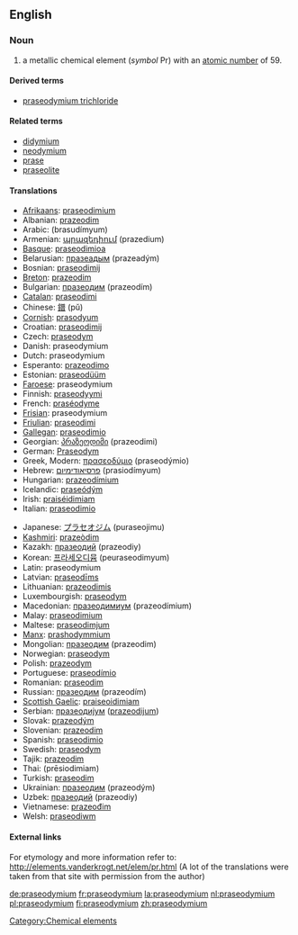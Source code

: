 ==English==
{{elements|Pr|cerium|Ce|neodymium|Nd}}
=== Noun ===
{{en-noun-unc}}
{{wikipedia}}

# a metallic chemical element (''symbol'' Pr) with an [[atomic number]] of 59.

====Derived terms====
*[[praseodymium trichloride]]

====Related terms====
*[[didymium]]
*[[neodymium]]
*[[prase]]
*[[praseolite]]

==== Translations ====
{{top}}
*[[Afrikaans]]: [[praseodimium]]
*Albanian: [[prazeodim]]
*Arabic: {{ARchar|[[براسوديميوم]]}} (brasudímyum) {{m}}
*Armenian: [[պրազեդիում]] (prazedium)
*[[Basque]]: [[praseodimioa]]
*Belarusian: [[празеадым]] (prazeadým) {{m}}
*Bosnian: [[praseodimij]]
*[[Breton]]: [[prazeodim]]
*Bulgarian: [[празеодим]] (prazeodím) {{m}}
*[[Catalan]]: [[praseodimi]]
*Chinese: [[鐠]] (pǔ)
*[[Cornish]]: [[prasodyum]]
*Croatian: [[praseodimij]]
*Czech: [[praseodym]]
*Danish: praseodymium
*Dutch: praseodymium {{n}}
*Esperanto: [[prazeodimo]]
*Estonian: [[praseodüüm]]
*[[Faroese]]: praseodymium
*Finnish: [[praseodyymi]]
*French: [[praséodyme]] {{m}}
*[[Frisian]]: praseodymium
*[[Friulian]]: [[praseodimi]]
*[[Gallegan]]: [[praseodimio]]
*Georgian: [[პრაზეოდიმი]] (prazeodimi)
*German: [[Praseodym]] {{n}}
*Greek, Modern: [[πρασεοδύμιο]] (praseodýmio) {{n}}
*Hebrew: [[פרסיאודימיום]] (prasiodímyum)
*Hungarian: [[prazeodímium]]
*Icelandic: [[praseódým]]
*Irish: [[praiséidimiam]]
*Italian: [[praseodimio]] {{m}}
{{mid}}
*Japanese: [[プラセオジム]] (puraseojimu)
*[[Kashmiri]]: [[prazeòdim]]
*Kazakh: [[празеодий]] (prazeodiy)
*Korean: [[프라세오디뮴]] (peuraseodimyum)
*Latin: praseodymium
*Latvian: [[praseodīms]]
*Lithuanian: [[prazeodimis]]
*Luxembourgish: [[praseodym]]
*Macedonian: [[празеодимиум]] (prazeodímium) {{m}}
*Malay: [[praseodimium]]
*Maltese: [[praseodimjum]]
*[[Manx]]: [[prashodymmium]]
*Mongolian: [[празеодим]] (prazeodim)
*Norwegian: [[praseodym]]
*Polish: [[prazeodym]] {{m}}
*Portuguese: [[praseodímio]] {{m}}
*Romanian: [[praseodim]] {{n}}
*Russian: [[празеодим]] (prazeodím) {{m}}
*[[Scottish Gaelic]]: [[praiseoidimiam]]
*Serbian: [[празеодиjум]] ([[prazeodijum]]) {{m}}
*Slovak: [[prazeodým]]
*Slovenian: [[prazeodim]]
*Spanish: [[praseodimio]] {{m}}
*Swedish: [[praseodym]]
*Tajik: [[prazeodim]]
*Thai: {{THchar|[[เพรซิโอดิเมียม]]}} (prēsiodimiam)
*Turkish: [[praseodim]]
*Ukrainian: [[празеодим]] (prazeodým) {{m}}
*Uzbek: [[празеодий]] (prazeodiy)
*Vietnamese: [[prazeođim]]
*Welsh: [[praseodiwm]]
{{bottom}}

====External links====
For etymology and more information refer to:
http://elements.vanderkrogt.net/elem/pr.html
(A lot of the translations were taken from that site with permission from the author)

[[Category:Chemical elements]]

[[de:praseodymium]]
[[fr:praseodymium]]
[[la:praseodymium]]
[[nl:praseodymium]]
[[pl:praseodymium]]
[[fi:praseodymium]]
[[zh:praseodymium]]